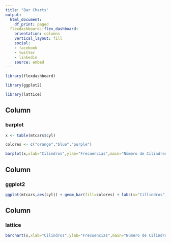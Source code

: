 ```yaml
---
title: "Bar Charts"
output:
  html_document:
    df_print: paged
  flexdashboard::flex_dashboard:
    orientation: columns
    vertical_layout: fill
    social:
    - facebook
    - twitter
    - linkedin
    source: embed
---
```


```r
library(flexdashboard)

library(ggplot2)

library(lattice)

```

Column {data-width=333}
-----------------------------------------------------------------------

### barplot

```r
x <- table(mtcars$cyl)

colores <- c("orange","blue","purple")

barplot(x,xlab="Cilindros",ylab="Frecuencias",main="Número de Cilindros",col=colores)

```

Column {data-width=333}
-----------------------------------------------------------------------

### ggplot2

```r
ggplot(mtcars,aes(cyl)) + geom_bar(fill=colores) + labs(x="Cillindros",y="Frecuencias",title="Número de Cilindros") + theme_dark()

```

Column {data-width=333}
-----------------------------------------------------------------------


### lattice

```r
barchart(x,xlab="Cilindros",ylab="Frecuencias",main="Número de Cilindros",col=colores,horizontal=FALSE)

```